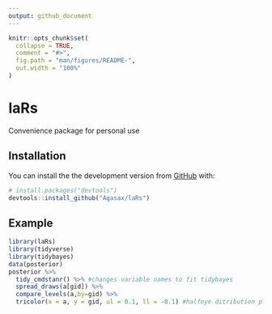 ```yaml
---
output: github_document
---
```


<!-- README.md is generated from README.Rmd. Please edit that file -->

```r
knitr::opts_chunk$set(
  collapse = TRUE,
  comment = "#>",
  fig.path = "man/figures/README-",
  out.width = "100%"
)
```

# laRs

<!-- badges: start -->

<!-- badges: end -->

Convenience package for personal use

## Installation

You can install the the development version from [GitHub](https://github.com/) with:

``` r
# install.packages("devtools")
devtools::install_github("Agasax/laRs")
```

## Example


```r
library(laRs)
library(tidyverse)
library(tidybayes)
data(posterior)
posterior %>% 
  tidy_cmdstanr() %>% #changes variable names to fit tidybayes
  spread_draws(a[gid]) %>% 
  compare_levels(a,by=gid) %>% 
  tricolor(x = a, y = gid, ul = 0.1, ll = -0.1) #halfeye ditribution plot
```


